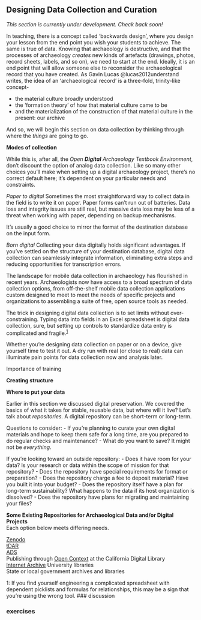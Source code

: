 ## Designing Data Collection and Curation

<div class="rmdcaution"> _This section is currently under development. Check back soon!_ </div>

In teaching, there is a concept called 'backwards design', where you design your lesson from the end point you wish your students to achieve. The same is true of data. Knowing that archaeology is destructive, and that the processes of archaeology _creates_ new kinds of artefacts (drawings, photos, record sheets, labels, and so on), we need to start at the end. Ideally, it is an end point that will allow someone else to reconsider the archaeological record that you have created. As Gavin Lucas @lucas2012understand writes, the idea of an 'archaeological record' is a three-fold, trinity-like concept-

- the material culture broadly understood
- the 'formation theory' of how that material culture came to be
- and the materialization of the construction of that material culture in the present: our archive

And so, we will begin this section on data collection by thinking through where the _things_ are going to go.

<!-- need a graphic here? circular relationship of destination database structure and collection structure. Also, maybe rework that first paragraph to make it make sense in circular fashion.-->

**Modes of collection**

While this is, after all, the *Open* ***Digital*** *Archaeology Textbook Environment*, don't discount the option of analog data collection. Like so many other choices you'll make when setting up a digital archaeology project, there's no correct default here; it's dependent on your particular needs and constraints.

*Paper to digital*
Sometimes the most straightforward way to collect data in the field is to write it on paper. Paper forms can't run out of batteries. Data loss and integrity issues are still real, but massive data loss may be less of a threat when working with paper, depending on backup mechanisms.

It's usually a good choice to mirror the format of the destination database on the input form.

*Born digital*
Collecting your data digitally holds significant advantages. If you've settled on the structure of your destination database, digital data collection can seamlessly integrate information, eliminating extra steps and reducing opportunities for transcription errors.

The landscape for mobile data collection in archaeology has flourished in recent years. Archaeologists now have access to a broad spectrum of data collection options, from off-the-shelf mobile data collection applications custom designed to meet to meet the needs of specific projects and organizations to assembling a suite of free, open source tools as needed.

The trick in designing digital data collection is to set limits without over-constraining. Typing data into fields in an Excel spreadsheet is digital data collection, sure, but setting up controls to standardize data entry is complicated and fragile.<sup>[1](#myfootnote1)</sup>


Whether you're designing data collection on paper or on a device, give yourself time to test it out. A dry run with real (or close to real) data can illuminate pain points for data collection now and analysis later.

Importance of training

**Creating structure**

**Where to put your data**

Earlier in this section we discussed digital preservation. <!-- link back to part 2 intro.  --> We covered the basics of what it takes for stable, reusable data, but where will it live? Let's talk about *repositories.* A digital repository can be short-term or long-term.

Questions to consider:
- If you're planning to curate your own digital materials and hope to keep them safe for a long time, are you prepared to do regular checks and maintenance?
- What do you want to save? It might not be *everything*.

If you're looking toward an outside repository:
- Does it have room for your data? Is your research or data within the scope of mission for that repository?
- Does the repository have special requirements for format or preparation?
- Does the repository charge a fee to deposit material? Have you built it into your budget?
- Does the repository itself have a plan for long-term sustainability? What happens to the data if its host organization is dissolved?
- Does the repository have plans for migrating and maintaining your files?


**Some Existing Repositories for Archaeological Data and/or Digital Projects**  
Each option below meets differing needs.  

<!-- These need descriptions -->
[Zenodo](https://zenodo.org/)  
[tDAR](https://www.tdar.org/)  
[ADS](http://www.archaeologydataservice.ac.uk/)  
Publishing through [Open Context](https://opencontext.org/) at the California Digital Library  
[Internet Archive](https://archive.org/)
University libraries  
State or local government archives and libraries  
<!-- Somewhere in this section it would be good to differentiate kinds of projects and data. Field data vs. interpretive web projects etc. This is probably getting muddled right now.  -->



<a name="myfootnote1">1</a>: If you find yourself engineering a complicated spreadsheet with dependent picklists and formulas for relationships, this may be a sign that you're using the wrong tool.
### discussion

### exercises
